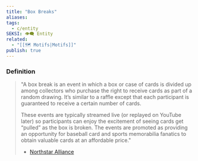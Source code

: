 ```yaml
---
title: "Box Breaks"
aliases: 
tags:
  - c/entity
SEKSI: 👁️‍🗨️ Entity
related:
  - "[[🗺️ Motifs|Motifs]]"
publish: true
---
```



### Definition
> "A box break is an event in which a box or case of cards is divided up among collectors who purchase the right to receive cards as part of a random drawing. It’s similar to a raffle except that each participant is guaranteed to receive a certain number of cards.
> 
> These events are typically streamed live (or replayed on YouTube later) so participants can enjoy the excitement of seeing cards get “pulled” as the box is broken. The events are promoted as providing an opportunity for baseball card and sports memorabilia fanatics to obtain valuable cards at an affordable price."
> - [Northstar Alliance](https://www.northstarpg.org/sports-betting/what-is-box-breaking/)

